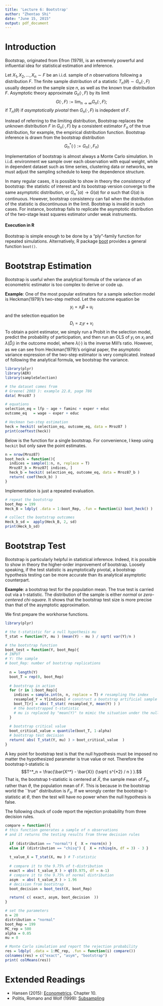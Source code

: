 ```yaml
---
title: 'Lecture 6: Bootstrap'
author: "Zhentao Shi"
date: "June 15, 2015"
output: pdf_document
---
```



# Introduction

Bootstrap, originated from Efron (1979), is an extremely powerful and influential idea for statistical estimation and inference. 

Let $X_1, X_2, \ldots, X_n \sim F$ be an i.i.d. sample of $n$ observations following a distribution $F$. The finite sample distribution of a statistic $T_n(\theta)\sim G_n(\cdot, F)$ usually depend on the sample size $n$, as well as the known true distribution $F$. Asymptotic theory approximate $G_n(\cdot, F)$ by its limit $$G(\cdot, F) := \lim_{n\to\infty} G_n(\cdot, F);$$ if $T_n(\theta)$ if *asymptotically pivotal* then $G_n(\cdot, F)$ is indepdent of $F$. 

Instead of referring to the limiting distribution, Bootstrap replaces the unknown distribution $F$ in $G_n(\cdot, F)$ by a consistent estimator $F_n$ of the true distribution, for example, the empirical distribution function. Bootstrap inference is drawn from the bootstrap distribution $$G^*_n(\cdot) := G_n(\cdot, F_n) $$ 

Implementation of bootstrap is almost always a Monte Carlo simulation. In i.i.d. environment we sample over each observation with equal weight, while in dependent dataset such as time series, clustering data or networks, we must adjust the sampling schedule to keep the dependence structure.

In many regular cases, it is possible to show in theory the *consistency* of bootstrap: the statistic of interest and its bootstrap version converge to the same asymptotic distribution, or $G^*_n(a)\to G(a)$ for $a$ such that $G(a)$ is continuous. However, bootstrap consistency can fail when the distribution of the statistic is discontinuous in the limit. Bootstrap is invalid in such cases. For instance, bootstrap fails to replicate the asymptotic distribution of the two-stage least squares estimator under weak instruments. 

#### Execution in R

Bootstrap is simple enough to be done by a "ply"-family function for repeated simulations. Alternatively, R package [boot](http://cran.r-project.org/web/packages/boot/index.html) provides a general function ```boot()```.  

# Bootstrap Estimation

Bootstrap is useful when the analytical formula of the variance of an econometric estimator is too complex to derive or code up.

**Example**: One of the most popular estimators for a sample selection model is Heckman(1979)'s two-step method. Let the outcome equation be
$$y_i = x_i \beta + u_i$$
and the selection equation be
$$D_i = z_i \gamma + v_i$$
To obtain a point estimator, we simply run a Probit in the selection model, predict the probability of participation, and then run an OLS of $y_i$ on $x_i$ and $\lambda (\hat{D}_i)$ in the outcome model, where $\lambda(\cdot)$ is the inverse Mill's ratio. However, as we can see from Heckman(1979)'s original paper, the asymptotic variance expression of the two-step estimator is very complicated. Instead of following the analytical formula, we bootstrap the variance. 

```r
library(plyr)
library(AER)
library(sampleSelection)
```


```r
# the dataset comes from
# Greene( 2003 ): example 22.8, page 786
data( Mroz87 )

# equations
selection_eq = lfp ~ age + faminc + exper + educ
outcome_eq   = wage ~ exper + educ 

# Heckman two-step estimation
heck = heckit( selection_eq, outcome_eq, data = Mroz87 )
print(coeftest(heck))

```

Below is the function for a single bootstrap. For convenience, I keep using ```heckit``` but only save the point estimates.

```r
n = nrow(Mroz87)
boot_heck = function(){
  indices = sample(1:n, n, replace = T)
  Mroz87_b = Mroz87[ indices, ]
  heck_b = heckit( selection_eq, outcome_eq, data = Mroz87_b )
  return( coef(heck_b) )
}
```

Implementation is just a repeated evaluation.
```r
# repeat the bootstrap
boot_Rep = 199
Heck_B = ldply( .data = 1:boot_Rep, .fun = function(i) boot_heck() )

# collect the bootstrap outcomes 
Heck_b_sd =  apply(Heck_B, 2, sd)
print(Heck_b_sd)
```


# Bootstrap Test

Bootstrap is particularly helpful in statistical inference. Indeed, it is possible to show in theory the higher-order improvement of bootstrap. Loosely speaking, if the test statistic is asymptotically pivotal, a bootstrap hypothesis testing can be more accurate than its analytical asymptotic counterpart.  

**Example**: a bootstrap test for the population mean. The true test is carried out via a t-statistic. The distribution of the sample is either *normal* or *zero-centered chi-square*. It shows that the bootstrap test size is more precise than that of the asymptotic approximation. 

We first prepare the workhorse functions.

```r
library(plyr)

# the t-statistic for a null hypothesis mu
T_stat = function(Y, mu ) (mean(Y) - mu ) / sqrt( var(Y)/n )

# the bootstrap function
boot_test = function(Y, boot_Rep){ 
# INPUT
# Y: the sample
# boot_Rep: number of bootstrap replications
  
  n = length(Y)
  boot_T = rep(0, boot_Rep)  
  
  # bootstrap in action
  for (r in 1:boot_Rep){
    indices = sample.int(n, n, replace = T) # resampling the index
    resampled_Y = Y[indices] # construct a bootstrap artificial sample
    boot_T[r] = abs( T_stat( resampled_Y, mean(Y) ) ) 
    # the bootstrapped t-statistic
    # mu is replaced by "mean(Y)" to mimic the situation under the null
  }
  
  # bootstrap critical value
  boot_critical_value = quantile(boot_T, 1-alpha) 
  # bootstrap test decision
  return( abs( T_stat(Y, mu) ) > boot_critical_value  ) 
}

```

A key point for bootstrap test is that the null hypothesis must be imposed no matter the hypothesized parameter is true value or not. Therefore the bootstrap t-statistic is 
$$T^*_n = \frac{\bar{X^*} - \bar{X}} {\sqrt{ s^{*2} / n } }.$$ That is, the bootstrap t-statistic is centered at $\bar{X}$, the sample mean of $F_n$, rather than $\theta$, the population mean of $F$. This is because in the bootstrap world the ``true'' distribution is $F_n$. If we wrongly center the bootstrap t-statistic at $\theta$, then the test will have no power when the null hypothesis is false.

The following chuck of code report the rejection probability from three decision rules. 

```r
compare = function(){
# this function generates a sample of n observations
# and it returns the testing results from three decision rules
  
  if (distribution == "normal") {  X = rnorm(n) }
  else if (distribution == "chisq") {  X = rchisq(n, df = 3) - 3 }
  
  t_value_X = T_stat(X, mu ) # T-statistic
  
  # compare it to the 9.75% of t-distribution
  exact = abs( t_value_X ) > qt(0.975, df = n-1) 
  # compare it to the 9.75% of normal distribution
  asym  = abs( t_value_X ) > 1.96 
  # decision from bootstrap
  boot_decision = boot_test(X, boot_Rep) 

  return( c( exact, asym, boot_decision  ))
}

# set the parameters
n = 20
distribution = "normal"
boot_Rep = 199
MC_rep = 500
alpha = 0.05
mu = 0

# Monte Carlo simulation and report the rejection probability
res = ldply( .data = 1:MC_rep, .fun = function(i) compare())
colnames(res) = c("exact", "asym", "bootstrap")
print( colMeans(res))
```


# Extended Readings
* Hansen (2015): [Econometrics](http://www.ssc.wisc.edu/~bhansen/econometrics/). Chapter 10.
* Politis, Romano and Wolf (1999): [Subsampling](http://www.amazon.com/Subsampling-Springer-Statistics-Dimitris-Politis/dp/0387988548)